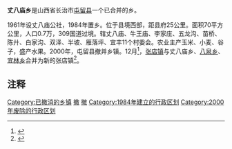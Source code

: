 '''丈八庙乡'''是山西省长治市[[屯留县|屯留县]]一个已合并的乡。

1961年设丈八庙公社，1984年置乡。位于县境西部，距县府25公里。面积70平方公里，人口0.7万，309国道过境。辖丈八庙、牛王庙、李家庄、五龙沟、苗桥、陈廾、白家沟、双泽、半坡、雁落坪、宜丰11个村委会。农业主产玉米、小麦、谷子，盛产水果。2000年，屯留县撤并乡镇。12月<ref>{{Cite web |url=https://www.sohu.com/a/212954749_169755 |title=张店镇 |accessdate=2018-05-31 |author= |date=2017-12-26 |work= |publisher=搜狐网 |language=Zh-hans |archive-url=https://web.archive.org/web/20190218183653/https://www.sohu.com/a/212954749_169755 |archive-date=2019-02-18 |dead-url=yes }}</ref>，[[张店镇_(屯留县)|张店镇]]与丈八庙乡、[[八泉乡|八泉乡]]、[[宜林乡|宜林乡]]合并为新的张店镇<ref>{{Cite web |url=http://dfzbgs.changzhi.gov.cn/zzgk/xzqh/201801/t20180125_1042610.html |title=屯留县 |accessdate=2018-05-31 |author= |date=2018-01-25 |work= |publisher=长治市情网 |language=Zh-hans |archive-url=https://web.archive.org/web/20190218183701/http://www.dfzbgs.changzhi.gov.cn/zzgk/xzqh/201801/t20180125_1042610.html |archive-date=2019-02-18 |dead-url=yes }}</ref>。
== 注释 ==

{{Reflist}}

{{中华人民共和国行政区划小作品}}
[[Category:已撤消的乡镇|Category:已撤消的乡镇]]
[[Category:长治市乡镇|撤]]
[[Category:屯留县行政区划|撤]]
[[Category:1984年建立的行政区划|Category:1984年建立的行政区划]]
[[Category:2000年废除的行政区划|Category:2000年废除的行政区划]]